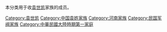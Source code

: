 本分类用于收[[袁世凯|袁世凯]]家族的成员。

[[Category:袁世凯|Category:袁世凯]]
[[Category:中国袁姓家族|Category:中国袁姓家族]]
[[Category:河南家族|Category:河南家族]]
[[Category:民国军阀家族|Category:民国军阀家族]]
[[Category:中華民國大陸時期第一家庭|Category:中華民國大陸時期第一家庭]]